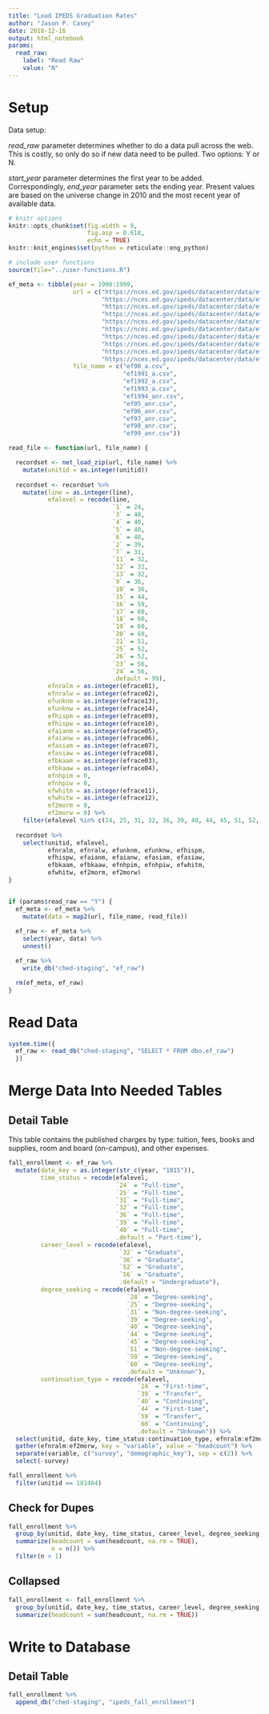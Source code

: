```yaml
---
title: "Load IPEDS Graduation Rates"
author: "Jason P. Casey"
date: 2018-12-16
output: html_notebook
params:
  read_raw:
    label: "Read Raw"
    value: "N"
---
```


# Setup

Data setup:

_read_raw_ parameter determines whether to do a data pull across the web.  This is costly, so only do so if new data need to be pulled.  Two options: Y or N.

_start_year_ parameter determines the first year to be added.  Correspondingly,
_end_year_ parameter sets the ending year.  Present values are based on the universe change in 2010 and the most recent year of available data.

```r
# knitr options
knitr::opts_chunk$set(fig.width = 8,
                      fig.asp = 0.618,
                      echo = TRUE)
knitr::knit_engines$set(python = reticulate::eng_python)

# include user functions
source(file="../user-functions.R")

ef_meta <- tibble(year = 1990:1999,
                  url = c("https://nces.ed.gov/ipeds/datacenter/data/ef90_a.zip",
                          "https://nces.ed.gov/ipeds/datacenter/data/ef1991_a.zip",
                          "https://nces.ed.gov/ipeds/datacenter/data/ef1992_a.zip",
                          "https://nces.ed.gov/ipeds/datacenter/data/ef1993_a.zip",
                          "https://nces.ed.gov/ipeds/datacenter/data/ef1994_anr.zip",
                          "https://nces.ed.gov/ipeds/datacenter/data/ef95_anr.zip",
                          "https://nces.ed.gov/ipeds/datacenter/data/ef96_anr.zip",
                          "https://nces.ed.gov/ipeds/datacenter/data/ef97_anr.zip",
                          "https://nces.ed.gov/ipeds/datacenter/data/ef98_anr.zip",
                          "https://nces.ed.gov/ipeds/datacenter/data/ef99_anr.zip"),
                  file_name = c("ef90_a.csv",
                                "ef1991_a.csv",
                                "ef1992_a.csv",
                                "ef1993_a.csv",
                                "ef1994_anr.csv",
                                "ef95_anr.csv",
                                "ef96_anr.csv",
                                "ef97_anr.csv",
                                "ef98_anr.csv",
                                "ef99_anr.csv"))

read_file <- function(url, file_name) {

  recordset <- net_load_zip(url, file_name) %>%
    mutate(unitid = as.integer(unitid))
  
  recordset <- recordset %>%
    mutate(line = as.integer(line),
           efalevel = recode(line,
                             `1` = 24,
                             `3` = 40,
                             `4` = 40,
                             `5` = 40,
                             `6` = 40,
                             `2` = 39,
                             `7` = 31,
                             `11` = 32,
                             `12` = 32,
                             `13` = 32,
                             `9` = 36,
                             `10` = 36,
                             `15` = 44,
                             `16` = 59,
                             `17` = 60,
                             `18` = 60,
                             `19` = 60,
                             `20` = 60,
                             `21` = 51,
                             `25` = 52,
                             `26` = 52,
                             `23` = 56,
                             `24` = 56,
                             .default = 99),
           efnralm = as.integer(efrace01),
           efnralw = as.integer(efrace02),
           efunknm = as.integer(efrace13),
           efunknw = as.integer(efrace14),
           efhispm = as.integer(efrace09),
           efhispw = as.integer(efrace10),
           efaianm = as.integer(efrace05),
           efaianw = as.integer(efrace06),
           efasiam = as.integer(efrace07),
           efasiaw = as.integer(efrace08),
           efbkaam = as.integer(efrace03),
           efbkaaw = as.integer(efrace04),
           efnhpim = 0,
           efnhpiw = 0,
           efwhitm = as.integer(efrace11),
           efwhitw = as.integer(efrace12),
           ef2morm = 0,
           ef2morw = 0) %>%
    filter(efalevel %in% c(24, 25, 31, 32, 36, 39, 40, 44, 45, 51, 52, 56, 59, 60))
  
  recordset %>%
    select(unitid, efalevel,
           efnralm, efnralw, efunknm, efunknw, efhispm,
           efhispw, efaianm, efaianw, efasiam, efasiaw,
           efbkaam, efbkaaw, efnhpim, efnhpiw, efwhitm,
           efwhitw, ef2morm, ef2morw)
}


if (params$read_raw == "Y") {
  ef_meta <- ef_meta %>%
    mutate(data = map2(url, file_name, read_file))
  
  ef_raw <- ef_meta %>%
    select(year, data) %>%
    unnest()

  ef_raw %>%
    write_db("ched-staging", "ef_raw")

  rm(ef_meta, ef_raw)
}

```

# Read Data

```r
system.time({
  ef_raw <- read_db("ched-staging", "SELECT * FROM dbo.ef_raw")
  })
```

# Merge Data Into Needed Tables

## Detail Table

This table contains the published charges by type: tuition, fees, books and supplies, room and board (on-campus), and other expenses.

```r
fall_enrollment <- ef_raw %>%
  mutate(date_key = as.integer(str_c(year, "1015")),
         time_status = recode(efalevel,
                              `24` = "Full-time",
                              `25` = "Full-time",
                              `31` = "Full-time",
                              `32` = "Full-time",
                              `36` = "Full-time",
                              `39` = "Full-time",
                              `40` = "Full-time",
                              .default = "Part-time"),
         career_level = recode(efalevel,
                               `32` = "Graduate",
                               `36` = "Graduate",
                               `52` = "Graduate",
                               `56` = "Graduate",
                               .default = "Undergraduate"),
         degree_seeking = recode(efalevel,
                                 `24` = "Degree-seeking",
                                 `25` = "Degree-seeking",
                                 `31` = "Non-degree-seeking",
                                 `39` = "Degree-seeking",
                                 `40` = "Degree-seeking",
                                 `44` = "Degree-seeking",
                                 `45` = "Degree-seeking",
                                 `51` = "Non-degree-seeking",
                                 `59` = "Degree-seeking",
                                 `60` = "Degree-seeking",
                                 .default = "Unknown"),
         continuation_type = recode(efalevel,
                                    `24` = "First-time",
                                    `39` = "Transfer",
                                    `40` = "Continuing",
                                    `44` = "First-time",
                                    `59` = "Transfer",
                                    `60` = "Continuing",
                                    .default = "Unknown")) %>%
  select(unitid, date_key, time_status:continuation_type, efnralm:ef2morw) %>%
  gather(efnralm:ef2morw, key = "variable", value = "headcount") %>%
  separate(variable, c("survey", "demographic_key"), sep = c(2)) %>%
  select(-survey)

fall_enrollment %>%
  filter(unitid == 181464)
```

## Check for Dupes

```r
fall_enrollment %>%
  group_by(unitid, date_key, time_status, career_level, degree_seeking, continuation_type, demographic_key) %>%
  summarize(headcount = sum(headcount, na.rm = TRUE),
            n = n()) %>%
  filter(n > 1)
```


## Collapsed

```r
fall_enrollment <- fall_enrollment %>%
  group_by(unitid, date_key, time_status, career_level, degree_seeking, continuation_type, demographic_key) %>%
  summarize(headcount = sum(headcount, na.rm = TRUE))
```

# Write to Database

## Detail Table

```r
fall_enrollment %>%
  append_db("ched-staging", "ipeds_fall_enrollment")
```

